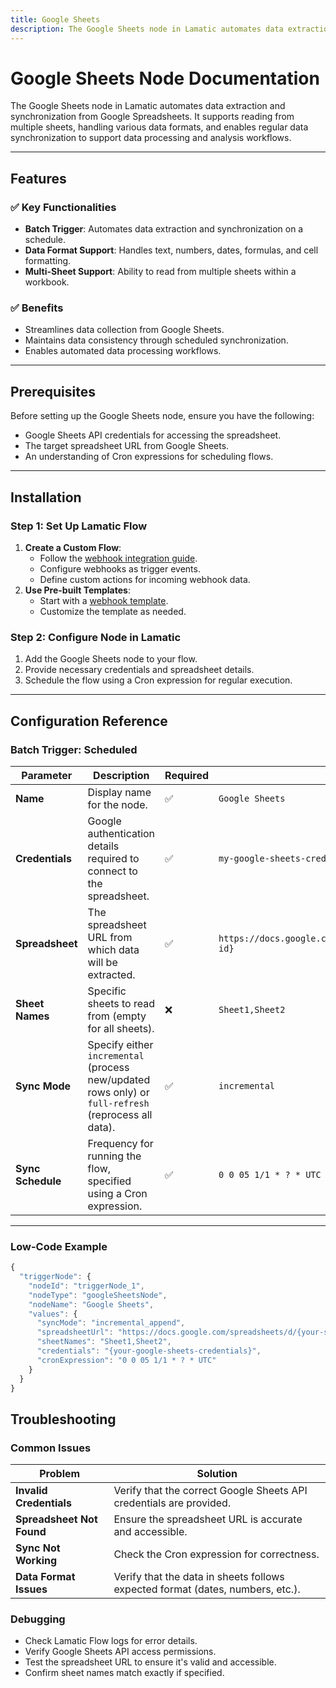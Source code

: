 ```yaml
---
title: Google Sheets
description: The Google Sheets node in Lamatic automates data extraction and synchronization from Google Spreadsheets. It supports reading from multiple sheets, handling various data formats, and enables regular data synchronization to support data processing and analysis workflows.
---
```

# Google Sheets Node Documentation

The Google Sheets node in Lamatic automates data extraction and synchronization from Google Spreadsheets. It supports reading from multiple sheets, handling various data formats, and enables regular data synchronization to support data processing and analysis workflows.

---

## Features

### ✅ Key Functionalities
- **Batch Trigger**: Automates data extraction and synchronization on a schedule.
- **Data Format Support**: Handles text, numbers, dates, formulas, and cell formatting.
- **Multi-Sheet Support**: Ability to read from multiple sheets within a workbook.

### ✅ Benefits
- Streamlines data collection from Google Sheets.
- Maintains data consistency through scheduled synchronization.
- Enables automated data processing workflows.

---

## Prerequisites

Before setting up the Google Sheets node, ensure you have the following:
- Google Sheets API credentials for accessing the spreadsheet.
- The target spreadsheet URL from Google Sheets.
- An understanding of Cron expressions for scheduling flows.

---

## Installation

### Step 1: Set Up Lamatic Flow
1. **Create a Custom Flow**:
   - Follow the [webhook integration guide](https://lamatic.ai/docs/interface/webhooks).
   - Configure webhooks as trigger events.
   - Define custom actions for incoming webhook data.
2. **Use Pre-built Templates**:
   - Start with a [webhook template](https://hub.lamatic.ai/templates/index-from-github).
   - Customize the template as needed.

### Step 2: Configure Node in Lamatic
1. Add the Google Sheets node to your flow.
2. Provide necessary credentials and spreadsheet details.
3. Schedule the flow using a Cron expression for regular execution.

---

## Configuration Reference

### Batch Trigger: Scheduled

| **Parameter**       | **Description**                                                                                             | **Required** | **Example**                                                                                   |
|---------------------|-----------------------------------------------------------------------------------------------------------|--------------|-----------------------------------------------------------------------------------------------|
| **Name**            | Display name for the node.                                                                                | ✅            | `Google Sheets`                                                                               |
| **Credentials**     | Google authentication details required to connect to the spreadsheet.                                     | ✅            | `my-google-sheets-credentials`                                                               |
| **Spreadsheet**     | The spreadsheet URL from which data will be extracted.                                                    | ✅            | `https://docs.google.com/spreadsheets/d/{spreadsheet-id}`                                     |
| **Sheet Names**     | Specific sheets to read from (empty for all sheets).                                                      | ❌            | `Sheet1,Sheet2`                                                                              |
| **Sync Mode**       | Specify either `incremental` (process new/updated rows only) or `full-refresh` (reprocess all data).      | ✅            | `incremental`                                                                                |
| **Sync Schedule**   | Frequency for running the flow, specified using a Cron expression.                                        | ✅            | `0 0 05 1/1 * ? * UTC`                                                                       |

---

### Low-Code Example
```js
{
  "triggerNode": {
    "nodeId": "triggerNode_1",
    "nodeType": "googleSheetsNode",
    "nodeName": "Google Sheets",
    "values": {
      "syncMode": "incremental_append",
      "spreadsheetUrl": "https://docs.google.com/spreadsheets/d/{your-spreadsheet-id}",
      "sheetNames": "Sheet1,Sheet2",
      "credentials": "{your-google-sheets-credentials}",
      "cronExpression": "0 0 05 1/1 * ? * UTC"
    }
  }
}
```

## Troubleshooting

### Common Issues

| **Problem**               | **Solution**                                                                                  |
|---------------------------|----------------------------------------------------------------------------------------------|
| **Invalid Credentials**   | Verify that the correct Google Sheets API credentials are provided.                          |
| **Spreadsheet Not Found** | Ensure the spreadsheet URL is accurate and accessible.                                      |
| **Sync Not Working**      | Check the Cron expression for correctness.                                                  |
| **Data Format Issues**    | Verify that the data in sheets follows expected format (dates, numbers, etc.).              |

### Debugging

- Check Lamatic Flow logs for error details.
- Verify Google Sheets API access permissions.
- Test the spreadsheet URL to ensure it's valid and accessible.
- Confirm sheet names match exactly if specified.